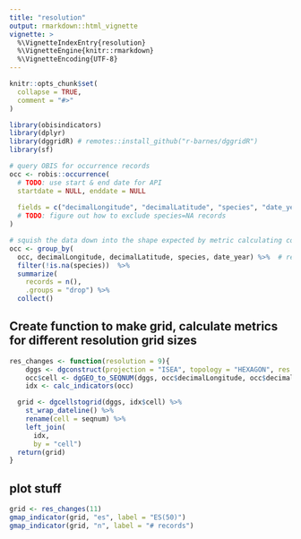 ```yaml
---
title: "resolution"
output: rmarkdown::html_vignette
vignette: >
  %\VignetteIndexEntry{resolution}
  %\VignetteEngine{knitr::rmarkdown}
  %\VignetteEncoding{UTF-8}
---
```


```r
knitr::opts_chunk$set(
  collapse = TRUE,
  comment = "#>"
)
```

```r
library(obisindicators)
library(dplyr)
library(dggridR) # remotes::install_github("r-barnes/dggridR")
library(sf)
```

```r

# query OBIS for occurrence records
occ <- robis::occurrence(
  # TODO: use start & end date for API
  startdate = NULL, enddate = NULL
  
  fields = c("decimalLongitude", "decimalLatitude", "species", "date_year", "aphiaID")
  # TODO: figure out how to exclude species=NA records
)

# squish the data down into the shape expected by metric calculating code
occ <- group_by(
  occ, decimalLongitude, decimalLatitude, species, date_year) %>%  # remove dulplicate rows
  filter(!is.na(species))  %>%
  summarize(
    records = n(),
    .groups = "drop") %>%
  collect()
```

## Create function to make grid, calculate metrics for different resolution grid sizes

```r
res_changes <- function(resolution = 9){
    dggs <- dgconstruct(projection = "ISEA", topology = "HEXAGON", res = resolution)
    occ$cell <- dgGEO_to_SEQNUM(dggs, occ$decimalLongitude, occ$decimalLatitude)[["seqnum"]]
    idx <- calc_indicators(occ)

  grid <- dgcellstogrid(dggs, idx$cell) %>%
    st_wrap_dateline() %>%
    rename(cell = seqnum) %>%
    left_join(
      idx,
      by = "cell")
  return(grid)
}
```

## plot stuff
```r
grid <- res_changes(11)
gmap_indicator(grid, "es", label = "ES(50)")
gmap_indicator(grid, "n", label = "# records")
```
